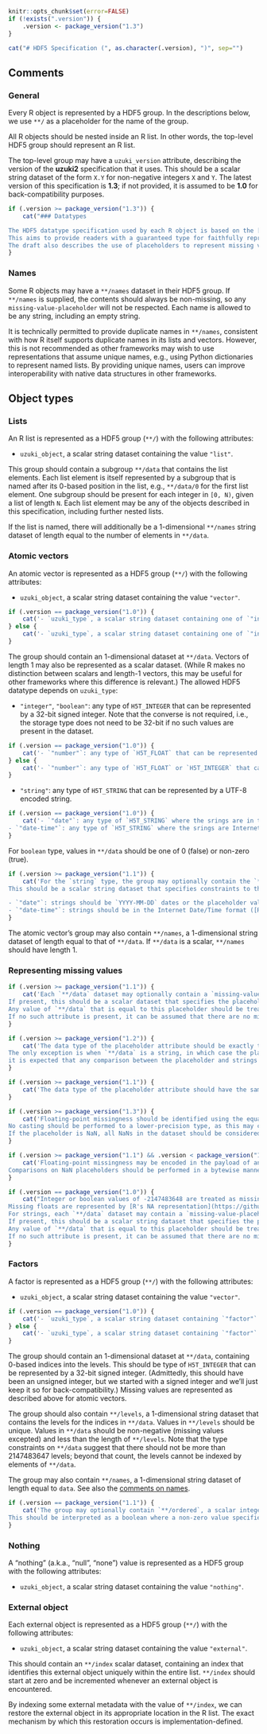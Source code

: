 ```r
knitr::opts_chunk$set(error=FALSE)
if (!exists(".version")) {
    .version <- package_version("1.3")
}
```

```r
cat("# HDF5 Specification (", as.character(.version), ")", sep="")
```

## Comments

### General

Every R object is represented by a HDF5 group.
In the descriptions below, we use `**/` as a placeholder for the name of the group.

All R objects should be nested inside an R list.
In other words, the top-level HDF5 group should represent an R list.

The top-level group may have a `uzuki_version` attribute, describing the version of the **uzuki2** specification that it uses.
This should be a scalar string dataset of the form `X.Y` for non-negative integers `X` and `Y`.
The latest version of this specification is **1.3**; if not provided, it is assumed to be **1.0** for back-compatibility purposes.

```r
if (.version >= package_version("1.3")) {
    cat("### Datatypes

The HDF5 datatype specification used by each R object is based on the [HDF5 policy draft (v0.1.0)](https://github.com/ArtifactDB/Bioc-HDF5-policy/tree/v0.1.0).
This aims to provide readers with a guaranteed type for faithfully representing the data in memory.
The draft also describes the use of placeholders to represent missing values within HDF5 datasets.")
}
```

### Names 

Some R objects may have a `**/names` dataset in their HDF5 group.
If `**/names` is supplied, the contents should always be non-missing, so any `missing-value-placeholder` will not be respected.
Each name is allowed to be any string, including an empty string.

It is technically permitted to provide duplicate names in `**/names`, consistent with how R itself supports duplicate names in its lists and vectors.
However, this is not recommended as other frameworks may wish to use representations that assume unique names, e.g., using Python dictionaries to represent named lists.
By providing unique names, users can improve interoperability with native data structures in other frameworks.

## Object types

### Lists

An R list is represented as a HDF5 group (`**/`) with the following attributes:

- `uzuki_object`, a scalar string dataset containing the value `"list"`.

This group should contain a subgroup `**/data` that contains the list elements.
Each list element is itself represented by a subgroup that is named after its 0-based position in the list, e.g., `**/data/0` for the first list element.
One subgroup should be present for each integer in `[0, N)`, given a list of length `N`.
Each list element may be any of the objects described in this specification, including further nested lists.

If the list is named, there will additionally be a 1-dimensional `**/names` string dataset of length equal to the number of elements in `**/data`.

### Atomic vectors

An atomic vector is represented as a HDF5 group (`**/`) with the following attributes:

- `uzuki_object`, a scalar string dataset containing the value `"vector"`.
```r
if (.version == package_version("1.0")) {
    cat('- `uzuki_type`, a scalar string dataset containing one of `"integer"`, `"boolean"`, `"number"`, `"string"`, `"date"` or `"date-time"`.')
} else {
    cat('- `uzuki_type`, a scalar string dataset containing one of `"integer"`, `"boolean"`, `"number"` or `"string"`.')
}
```

The group should contain an 1-dimensional dataset at `**/data`.
Vectors of length 1 may also be represented as a scalar dataset.
(While R makes no distinction between scalars and length-1 vectors, this may be useful for other frameworks where this difference is relevant.)
The allowed HDF5 datatype depends on `uzuki_type`:

- `"integer"`, `"boolean"`: any type of `H5T_INTEGER` that can be represented by a 32-bit signed integer.
  Note that the converse is not required, i.e., the storage type does not need to be 32-bit if no such values are present in the dataset.
```r
if (.version == package_version("1.0")) {
    cat('- `"number"`: any type of `H5T_FLOAT` that can be represented by a double-precision float.')
} else {
    cat('- `"number"`: any type of `H5T_FLOAT` or `H5T_INTEGER` that can be represented exactly by a double-precision (64-bit) float.')
}
```
- `"string"`: any type of `H5T_STRING` that can be represented by a UTF-8 encoded string.
```r
if (.version == package_version("1.0")) {
    cat('- `"date"`: any type of `H5T_STRING` where the srings are in the `YYYY-MM-DD` format, or are equal to a missing placeholder value.
- `"date-time"`: any type of `H5T_STRING` where the srings are Internet Date/Time format, or are equal to a missing placeholder value.')
}
```

For `boolean` type, values in `**/data` should be one of 0 (false) or non-zero (true).

```r
if (.version >= package_version("1.1")) {
    cat('For the `string` type, the group may optionally contain the `**/format` dataset.
This should be a scalar string dataset that specifies constraints to the format of the values in `**/data`:

- `"date"`: strings should be `YYYY-MM-DD` dates or the placeholder value.
- `"date-time"`: strings should be in the Internet Date/Time format ([RFC 3339, Section 5.6](https://www.rfc-editor.org/rfc/rfc3339#section-5.6)) or the placeholder value.')
}
```

The atomic vector's group may also contain `**/names`, a 1-dimensional string dataset of length equal to that of `**/data`.
If `**/data` is a scalar, `**/names` should have length 1.

### Representing missing values

```r
if (.version >= package_version("1.1")) {
    cat('Each `**/data` dataset may optionally contain a `missing-value-placeholder` attribute.
If present, this should be a scalar dataset that specifies the placeholder for missing values.
Any value of `**/data` that is equal to this placeholder should be treated as missing.
If no such attribute is present, it can be assumed that there are no missing values.')
}

if (.version >= package_version("1.2")) {
    cat('The data type of the placeholder attribute should be exactly the same as that of `**/data`, so as to avoid unexpected results upon casting.
The only exception is when `**/data` is a string, in which case the placeholder type may be of any string type;
it is expected that any comparison between the placeholder and strings in `**/data` will be performed bytewise in the same manner as `strcmp`.')
}

if (.version >= package_version("1.1")) {
    cat('The data type of the placeholder attribute should have the same data type class as `**/data`.')
}

if (.version >= package_version("1.3")) {
    cat('Floating-point missingness should be identified using the equality operator when both the placeholder and data values are loaded into memory as IEEE754-compliant `double`s.
No casting should be performed to a lower-precision type, as this may cause a non-missing value to become equal to the placeholder.
If the placeholder is NaN, all NaNs in the dataset should be considered missing, regardless of the exact bit representation in the NaN payload.')
}

if (.version >= package_version("1.1") && .version < package_version("1.3")) {
    cat('Floating-point missingness may be encoded in the payload of an NaN, which distinguishes it from a non-missing "not-a-number" value.
Comparisons on NaN placeholders should be performed in a bytewise manner (e.g., with `memcmp`) to ensure that the payload is taken into account.')
}

if (.version == package_version("1.0")) {
    cat("Integer or boolean values of -2147483648 are treated as missing.
Missing floats are represented by [R's NA representation](https://github.com/wch/r-source/blob/869e0f734dc4971c420cf417f5e0d18c0974a5af/src/main/arithmetic.c#L90-L98).
For strings, each `**/data` dataset may contain a `missing-value-placeholder` attribute.
If present, this should be a scalar string dataset that specifies the placeholder for missing values.
Any value of `**/data` that is equal to this placeholder should be treated as missing.
If no such attribute is present, it can be assumed that there are no missing values.")
}
```

### Factors

A factor is represented as a HDF5 group (`**/`) with the following attributes:

- `uzuki_object`, a scalar string dataset containing the value `"vector"`.
```r
if (.version == package_version("1.0")) {
    cat('- `uzuki_type`, a scalar string dataset containing `"factor"` or `"ordered"`.')
} else {
    cat('- `uzuki_type`, a scalar string dataset containing `"factor"`.')
}
```

The group should contain an 1-dimensional dataset at `**/data`, containing 0-based indices into the levels.
This should be type of `H5T_INTEGER` that can be represented by a 32-bit signed integer.
(Admittedly, this should have been an unsigned integer, but we started with a signed integer and we'll just keep it so for back-compatibility.)
Missing values are represented as described above for atomic vectors.

The group should also contain `**/levels`, a 1-dimensional string dataset that contains the levels for the indices in `**/data`.
Values in `**/levels` should be unique.
Values in `**/data` should be non-negative (missing values excepted) and less than the length of `**/levels`.
Note that the type constraints on `**/data` suggest that there should not be more than 2147483647 levels;
beyond that count, the levels cannot be indexed by elements of `**/data`.

The group may also contain `**/names`, a 1-dimensional string dataset of length equal to `data`.
See also the [comments on names](misc.md#comments-on-names).

```r
if (.version == package_version("1.1")) {
    cat('The group may optionally contain `**/ordered`, a scalar integer dataset.
This should be interpreted as a boolean where a non-zero value specifies that we should assume that the levels are ordered.')
}
```

### Nothing

A "nothing" (a.k.a., "null", "none") value is represented as a HDF5 group with the following attributes:

- `uzuki_object`, a scalar string dataset containing the value `"nothing"`.

### External object

Each external object is represented as a HDF5 group (`**/`) with the following attributes:

- `uzuki_object`, a scalar string dataset containing the value `"external"`.

This should contain an `**/index` scalar dataset, containing an index that identifies this external object uniquely within the entire list.
`**/index` should start at zero and be incremented whenever an external object is encountered. 

By indexing some external metadata with the value of `**/index`, we can restore the external object in its appropriate location in the R list.
The exact mechanism by which this restoration occurs is implementation-defined.
